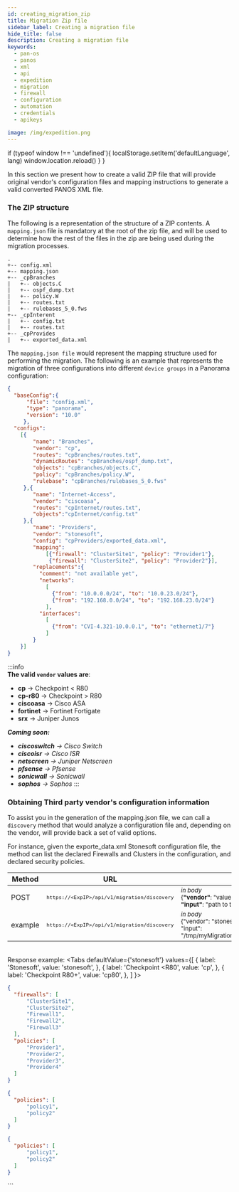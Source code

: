 ```yaml
---
id: creating_migration_zip
title: Migration Zip file
sidebar_label: Creating a migration file
hide_title: false
description: Creating a migration file
keywords:
  - pan-os
  - panos
  - xml
  - api
  - expedition
  - migration
  - firewall
  - configuration
  - automation
  - credentials
  - apikeys

image: /img/expedition.png
---  
```

  if (typeof window !== 'undefined'){
    localStorage.setItem('defaultLanguage', lang)
    window.location.reload()
  }
}  
  



In this section we present how to create a valid ZIP file that will provide original vendor's configuration files and
mapping instructions to generate a valid converted PANOS XML file.

### The ZIP structure
The following is a representation of the structure of a ZIP contents. A ``mapping.json`` file is mandatory at the root of
the zip file, and will be used to determine how the rest of the files in the zip are being used during the migration processes.
``` 
.
+-- config.xml
+-- mapping.json
+-- _cpBranches
|   +-- objects.C
|   +-- ospf_dump.txt
|   +-- policy.W
|   +-- routes.txt
|   +-- rulebases_5_0.fws
+-- _cpInterent
|   +-- config.txt
|   +-- routes.txt
+-- _cpProvides
|   +-- exported_data.xml
```

The ``mapping.json file`` would represent the mapping structure used for performing the migration.
The following is an example that represents the migration of three configurations into different ```device groups``` in a Panorama configuration:
```json
{
  "baseConfig":{
      "file": "config.xml",
      "type": "panorama",
      "version": "10.0"
     },
  "configs":
    [{
        "name": "Branches",
        "vendor": "cp",
        "routes": "cpBranches/routes.txt",
        "dynamicRoutes": "cpBranches/ospf_dump.txt",
        "objects": "cpBranches/objects.C",
        "policy": "cpBranches/policy.W",
        "rulebase": "cpBranches/rulebases_5_0.fws"
     },{
        "name": "Internet-Access",
        "vendor": "ciscoasa",
        "routes": "cpInternet/routes.txt",
        "objects":"cpInternet/config.txt"
     },{
        "name": "Providers",
        "vendor": "stonesoft",
        "config": "cpProviders/exported_data.xml",
        "mapping":
            [{"firewall": "ClusterSite1", "policy": "Provider1"},
             {"firewall": "ClusterSite2", "policy": "Provider2"}],
        "replacements":{
          "comment": "not available yet",
          "networks":
            [
              {"from": "10.0.0.0/24", "to": "10.0.23.0/24"},
              {"from": "192.168.0.0/24", "to": "192.168.23.0/24"}
            ],
          "interfaces":
            [
              {"from": "CVI-4.321-10.0.0.1", "to": "ethernet1/7"}
            ]     
        }
    }]
}
```


:::info    
**The valid `vendor` values are**:  
- **cp** &rarr; Checkpoint < R80
- **cp-r80**  &rarr; Checkpoint > R80
- **ciscoasa** &rarr; Cisco ASA
- **fortinet**  &rarr; Fortinet Fortigate
- **srx**  &rarr; Juniper Junos

_**Coming soon:**_
- _**ciscoswitch** &rarr; Cisco Switch_
- _**ciscoisr** &rarr; Cisco ISR_
- _**netscreen** &rarr; Juniper Netscreen_
- _**pfsense** &rarr; Pfsense_
- _**sonicwall** &rarr; Sonicwall_
- _**sophos** &rarr; Sophos_
:::  
  
### Obtaining Third party vendor's configuration information
To assist you in the generation of the mapping.json file, we can call a ``discovery`` method that would analyze a 
configuration file and, depending on the vendor, will provide back a set of valid options.

For instance, given the exporte_data.xml Stonesoft configuration file, the method can list the declared Firewalls and Clusters 
in the configuration, and declared security policies.

| Method      | URL                                                             | Parameters |
|-------------|-----------------------------------------------------------------|------------|
| POST        | <small> `https://<ExpIP>/api/v1/migration/discovery` </small>       | <small>_in body_<br/>{**"vendor"**: "value",<br/>**"input"**: "path to the config file"}</small>|
| example     | <small> `https://<ExpIP>/api/v1/migration/discovery` </small>       | <small>_in body_<br/>{"vendor": "stonesoft",<br/>"input": "/tmp/myMigrationFiles/cpProviders/exported_data.xml"}</small>| |


<br/>Response example:
<Tabs defaultValue={'stonesoft'}
values={[
{ label: 'Stonesoft', value: 'stonesoft', },
{ label: 'Checkpoint <R80', value: 'cp', },
{ label: 'Checkpoint R80+', value: 'cp80', },
]
}>  
<TabItem value="stonesoft"> 

```json
{
  "firewalls": [
      "ClusterSite1",
      "ClusterSite2",
      "Firewall1",
      "Firewall2",
      "Firewall3"  
  ],
  "policies": [
      "Provider1",
      "Provider2",
      "Provider3",
      "Provider4" 
  ]
}
```
</TabItem> 
<TabItem value="cp"> 

```json
{
  "policies": [
      "policy1",
      "policy2" 
  ]
} 
```
</TabItem> 
<TabItem value="cp80"> 

```json
{
  "policies": [
      "policy1",
      "policy2" 
  ]
}
```
</TabItem> 
</Tabs>  
```

